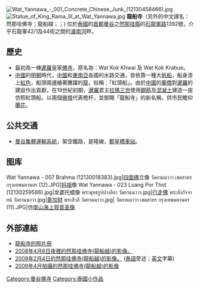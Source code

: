 [[File:Wat_Yannawa_-_001_Concrete_Chinese_Junk_(12130458466).jpg|thumb]]
[[File:Statue_of_King_Rama_III_at_Wat_Yannawa.jpg|thumb]]
'''龍船寺'''（另外的中文譯名：然那哇佛寺；龍船越；{{lang-th|วัดยานนาวา}}；{{lang-en|Wat Yannawa}}) 位於[[泰國|泰國]]的[[首都|首都]][[曼谷|曼谷]]之[[然那哇縣|然那哇縣]]的[[石龍軍路|石龍軍路]]1392號，介乎石龍軍42/1及44街之間的[[湄南河|湄南河]]畔。

==歷史==
* 最初為一棟[[暹羅|暹羅]]皇家[[佛寺|佛寺]]，原名為：Wat Kok Khwai 及 Wat Kok Krabue。
* [[中國|中國]]的[[明朝|明朝]]時代，[[中國|中國]]和[[東南亞|東南亞]]各國的水路交通，皆依靠一種大[[帆船|帆船]]，船身漆上[[紅色|紅色]]，船頭兩邊繪著騰躍的[[龍|龍]]，俗稱：「紅頭船」。由於[[中國|中國]]的[[華僑|華僑]]對[[暹羅|暹羅]]的建設作出貢獻，在19世紀初期，[[暹羅|暹羅]]君主[[拉瑪三世|拉瑪三世]]使用[[鋼筋|鋼筋]]及[[混凝土|混凝土]]建造一座仿照紅頭船，以兩個[[佛塔|佛塔]]代表桅杆，並御賜「龍船寺」的新名稱，供市民瞻仰[[蘭花|蘭花]]。

==公共交通==
* [[曼谷集體運輸系統|曼谷集體運輸系統]]，架空鐵路，是隆線，[[鄭皇橋車站|鄭皇橋車站]]。

== 图库 ==
<gallery>
Wat Yannawa - 007 Brahma (12130018383).jpg|[[四面佛|四面佛]]立像
วัดยานนาวา เขตสาทร กรุงเทพมหานคร (12).JPG|[[妈祖|妈祖]]像
Wat Yannawa - 023 Luang Por Thot (12130259586).jpg|龙婆托蜡像
พระพุทธรูปปางลีลา วัดยานนาวา.jpg|[[行走佛|行走佛]]
พระสังกัจจายน์ วัดยานนาวา.jpg|[[迦旃延|善加财]]
พระสีวลี วัดยานนาวา.jpg|{{link-en|西瓦里|Sivali}}
วัดยานนาวา เขตสาทร กรุงเทพมหานคร (11).JPG|仿[[南山海上观音圣像|南山海上观音圣像]]
</gallery>

==外部連結==
* [http://www.gerryganttphotography.com/wat_yannawa.htm 龍船寺的照片冊]
* [http://www.youtube.com/watch?v=PuHRhyp37xA 2008年4月6日夜裡的然那哇佛寺(龍船越)的影像。]
* [http://www.youtube.com/watch?v=H-s0sq04o1E 2009年2月4日的然那哇佛寺(龍船越)的影像。] ([[泰語|泰語]]旁述；[[英文|英文]]字幕)
* [http://www.youtube.com/watch?v=SYRu7DBf-pU 2009年4月拍攝的然那哇佛寺(龍船越)的影像]

{{coord|13|43|3|N|100|30|49|E|type:landmark_region:TH|display=title}}

[[Category:曼谷佛寺|Category:曼谷佛寺]]
[[Category:泰國小作品|Category:泰國小作品]]